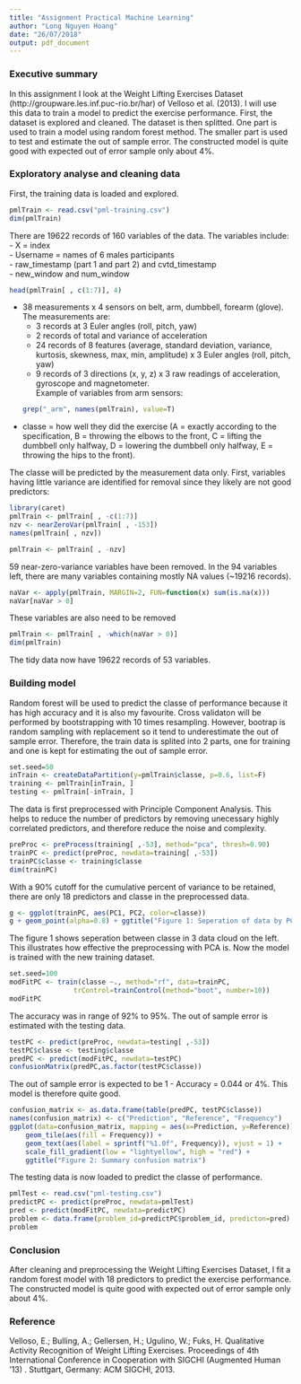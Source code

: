 ```yaml
---
title: "Assignment Practical Machine Learning"
author: "Long Nguyen Hoang"
date: "26/07/2018"
output: pdf_document
---
```

### Executive summary
In this assignment I look at the Weight Lifting Exercises Dataset (http://groupware.les.inf.puc-rio.br/har) of Velloso et al. (2013). I will use this data to train a model to predict the exercise performance. First, the dataset is explored and cleaned. The dataset is then splitted. One part is used to train a model using random forest method. The smaller part is used to test and estimate the out of sample error. The constructed model is quite good with expected out of error sample only about 4%.


### Exploratory analyse and cleaning data
First, the training data is loaded and explored.  
```r
pmlTrain <- read.csv("pml-training.csv")
dim(pmlTrain)
```

There are 19622 records of 160 variables of the data. The variables include:  
- X = index  
- Username = names of 6 males participants  
- raw_timestamp (part 1 and part 2) and cvtd_timestamp  
- new_window and num_window  
```r
head(pmlTrain[ , c(1:7)], 4)
```

- 38 measurements x 4 sensors on belt, arm, dumbbell, forearm (glove). The measurements are:
    + 3 records at 3 Euler angles (roll, pitch, yaw)
    + 2 records of total and variance of acceleration
    + 24 records of 8 features (average, standard deviation, variance, kurtosis, skewness, max, min, amplitude) x 3 Euler angles (roll, pitch, yaw)
    + 9 records of 3 directions (x, y, z) x 3 raw readings of acceleration, gyroscope and magnetometer.  
Example of variables from arm sensors:  
```r
grep("_arm", names(pmlTrain), value=T)
```

- classe = how well they did the exercise (A = exactly according to the specification, B = throwing the elbows to the front, C = lifting the dumbbell only halfway, D = lowering the dumbbell only halfway, E = throwing the hips to the front).  

The classe will be predicted by the measurement data only. First, variables having little variance are identified for removal since they likely are not good predictors:  
```r
library(caret)
pmlTrain <- pmlTrain[ , -c(1:7)]
nzv <- nearZeroVar(pmlTrain[ , -153])
names(pmlTrain[ , nzv])
```

```r
pmlTrain <- pmlTrain[ , -nzv]
```

59 near-zero-variance variables have been removed. In the 94 variables left, there are many variables containing mostly NA values (~19216 records).  
```r
naVar <- apply(pmlTrain, MARGIN=2, FUN=function(x) sum(is.na(x)))
naVar[naVar > 0]
```

These variables are also need to be removed  
```r
pmlTrain <- pmlTrain[ , -which(naVar > 0)]
dim(pmlTrain)
```

The tidy data now have 19622 records of 53 variables.  

### Building model
Random forest will be used to predict the classe of performance because it has high accuracy and it is also my favourite. Cross validaton will be performed by bootstrapping with 10 times resampling. However, bootrap is random sampling with replacement so it tend to underestimate the out of sample error. Therefore, the train data is splited into 2 parts, one for training and one is kept for estimating the out of sample error.  
```r
set.seed=50
inTrain <- createDataPartition(y=pmlTrain$classe, p=0.6, list=F)
training <- pmlTrain[inTrain, ]
testing <- pmlTrain[-inTrain, ]
```

The data is first preprocessed with Principle Component Analysis. This helps to reduce the number of predictors by removing unecessary highly correlated predictors, and therefore reduce the noise and complexity.  
```r
preProc <- preProcess(training[ ,-53], method="pca", thresh=0.90)
trainPC <- predict(preProc, newdata=training[ ,-53])
trainPC$classe <- training$classe
dim(trainPC)
```

With a 90% cutoff for the cumulative percent of variance to be retained, there are only 18 predictors and classe in the preprocessed data.  
```r
g <- ggplot(trainPC, aes(PC1, PC2, color=classe))
g + geom_point(alpha=0.8) + ggtitle("Figure 1: Seperation of data by PCA")
```

The figure 1 shows seperation between classe in 3 data cloud on the left. This illustrates how effective the preprocessing with PCA is. Now the model is trained with the new training dataset.  
```r
set.seed=100
modFitPC <- train(classe ~., method="rf", data=trainPC, 
                trControl=trainControl(method="boot", number=10))
modFitPC
```

The accuracy was in range of 92% to 95%. The out of sample error is estimated with the testing data.  
```r
testPC <- predict(preProc, newdata=testing[ ,-53])
testPC$classe <- testing$classe
predPC <- predict(modFitPC, newdata=testPC)
confusionMatrix(predPC,as.factor(testPC$classe))
```

The out of sample error is expected to be 1 - Accuracy = 0.044 or 4%. This model is therefore quite good.  
```r
confusion_matrix <- as.data.frame(table(predPC, testPC$classe))
names(confusion_matrix) <- c("Prediction", "Reference", "Frequency")
ggplot(data=confusion_matrix, mapping = aes(x=Prediction, y=Reference)) +
    geom_tile(aes(fill = Frequency)) +
    geom_text(aes(label = sprintf("%1.0f", Frequency)), vjust = 1) +
    scale_fill_gradient(low = "lightyellow", high = "red") +
    ggtitle("Figure 2: Summary confusion matrix")
```

The testing data is now loaded to predict the classe of performance.  
```r
pmlTest <- read.csv("pml-testing.csv")
predictPC <- predict(preProc, newdata=pmlTest)
pred <- predict(modFitPC, newdata=predictPC)
problem <- data.frame(problem_id=predictPC$problem_id, predicton=pred)
problem
```

### Conclusion
After cleaning and preprocessing the Weight Lifting Exercises Dataset, I fit a random forest model with 18 predictors to predict the exercise performance. The constructed model is quite good with expected out of error sample only about 4%.

### Reference
Velloso, E.; Bulling, A.; Gellersen, H.; Ugulino, W.; Fuks, H. Qualitative Activity Recognition of Weight Lifting Exercises. Proceedings of 4th International Conference in Cooperation with SIGCHI (Augmented Human '13) . Stuttgart, Germany: ACM SIGCHI, 2013.